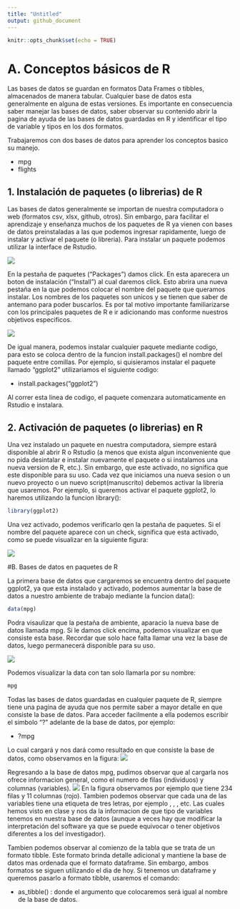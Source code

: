 ```yaml
---
title: "Untitled"
output: github_document
---
```


```r
knitr::opts_chunk$set(echo = TRUE)
```

# A. Conceptos básicos de R
Las bases de datos se guardan en formatos Data Frames o tibbles, almacenados de manera tabular. Cualquier base de datos esta generalmente en alguna de estas versiones. Es importante en consecuencia saber manejar las bases de datos, saber observar su contenido abrir la pagina de ayuda de las bases de datos guardadas en R y identificar el tipo de variable y tipos en los dos formatos.

Trabajaremos con dos bases de datos para aprender los conceptos basico su manejo.

+ mpg
+ flights

## 1. Instalación de paquetes (o librerias) de R

Las bases de datos generalmente se importan de nuestra computadora o web (formatos csv, xlsx, github, otros). Sin embargo, para facilitar el aprendizaje y enseñanza muchos de los paquetes de R ya vienen con bases de datos preinstaladas a las que podemos ingresar rapidamente, luego de instalar y activar el paquete (o libreria). Para instalar un paquete podemos utilizar la interface de Rstudio. 

![](VentanaInstalacion.PNG)

En la pestaña de paquetes ("Packages") damos click. En esta aparecera un boton de instalación ("Install") al cual daremos click. Esto abrira una nueva pestaña en la que podemos colocar el nombre del paquete que queramos instalar. Los nombres de los paquetes son unicos y se tienen que saber de antemano para poder buscarlos. Es por tal motivo importante familiarizarse con los principales paquetes de R e ir adicionando mas conforme nuestros objetivos especificos. 

![](InstalacionPaquete.PNG)

De igual manera, podemos instalar cualquier paquete mediante codigo, para esto se coloca dentro de la funcion install.packages() el nombre del paquete entre comillas. Por ejemplo, si quisieramos instalar el paquete llamado "ggplot2" utilizariamos el siguiente codigo:

+ install.packages("ggplot2")

Al correr esta linea de codigo, el paquete comenzara automaticamente en Rstudio e instalara. 

## 2. Activación de paquetes (o librerias) en R

Una vez instalado un paquete en nuestra computadora, siempre estará disponible al abrir R o Rstudio (a menos que exista algun inconveniente que no pida desintalar e instalar nuevamente el paquete o si instalamos una nueva version de R, etc.). Sin embargo, que este activado, no significa que este disponible para su uso. Cada vez que iniciamos una nueva sesion o un nuevo proyecto o un nuevo script(manuscrito) debemos activar la libreria que usaremos. Por ejemplo, si queremos activar el paquete ggplot2, lo haremos utilizando la funcion library(): 

```r
library(ggplot2)
```
Una vez activado, podemos verificarlo qen la pestaña de paquetes. Si el nombre del paquete aparece con un check, significa que esta activado, como se puede visualizar en la siguiente figura: 

![](ActivacionPaquete.PNG)

#B. Bases de datos en paquetes de R

La primera base de datos que cargaremos se encuentra dentro del paquete ggplot2, ya que esta instalado y activado, podemos aumentar la base de datos a nuestro ambiente de trabajo mediante la funcion data():

```r
data(mpg)
```

Podra visaulizar que la pestaña de ambiente, aparacio la nueva base de datos llamada mpg. Si le damos click encima, podemos visualizar en que consiste esta base. Recordar que solo hace falta llamar una vez la base de datos, luego permanecerá disponible para su uso. 

![](AmbienteData.PNG)

Podemos visualizar la data con tan solo llamarla por su nombre:

```r
mpg
```

Todas las bases de datos guardadas en cualquier paquete de R, siempre tiene una pagina de ayuda que nos permite saber a mayor detalle en que consiste la base de datos. Para acceder facilmente a ella podemos escribir el simbolo "?" adelante de la base de datos, por ejemplo:

+ ?mpg

Lo cual cargará y nos dará como resultado en que consiste la base de datos, como observamos en la figura:
![](HelpPestaña.PNG)

Regresando a la base de datos mpg, pudimos observar que al cargarla nos ofrece informacion general, como el numero de filas (individuos) y columnas (variables). 
![](BaseDatos.PNG)
En la figura observamos por ejemplo que tiene 234 filas y 11 columnas (rojo). Tambien podemos observar que cada una de las variables tiene una etiqueta de tres letras, por ejemplo <chr>, <dbl>, <int>, etc. Las cuales hemos visto en clase y nos da la informacion de que tipo de variables tenemos en nuestra base de datos (aunque a veces hay que modificar la interpretación del software ya que se puede equivocar o tener objetivos diferentes a los del investigador).

Tambien podemos observar al comienzo de la tabla que se trata de un formato tibble. Este formato brinda detalle adicional y mantiene la base de datos mas ordenada que el formato dataframe. Sin embargo, ambos formatos se siguen utilizando el dia de hoy. Si tenemos un dataframe y queremos pasarlo a formato tibble, usaremos el comando:

+ as_tibble() : donde el argumento que colocaremos será igual al nombre de la base de datos.




















